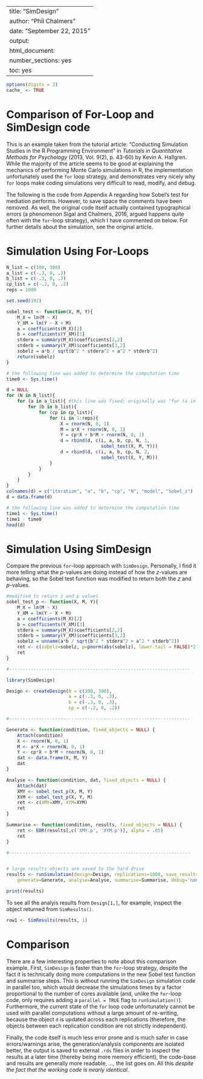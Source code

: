 %\VignetteIndexEntry{SimDesign}
%\VignetteEngine{knitr::knitr}
---
title: "SimDesign"
author: "Phil Chalmers"
date: "September 22, 2015"
output:
  html_document:
    number_sections: yes
    toc: yes
---

```r
options(digits = 3)
cache_ <- TRUE
```


# Comparison of For-Loop and SimDesign code

This is an example taken from the tutorial article: "Conducting Simulation Studies in the
R Programming Environment" in *Tutorials in Quantitative Methods for Psychology*
(2013, Vol. 9(2), p. 43-60) by Kevin A. Hallgren. While the majority of the article seems to be good at explaining the mechanics of performing Monte Carlo simulations in R, the implementation unfortunately used the `for` loop strategy, and demonstrates very nicely why `for` loops make coding simulations very difficult to read, modify, and debug. 

The following is the code from Appendix A regarding how Sobel's test for mediation performs. However, to save space the comments have been removed. As well, the original code itself actually contained typographical errors (a phenomenon Sigal and Chalmers, 2016, argued happens quite often with the `for`-loop strategy), which I have commented on below. For further details about the simulation, see the original article. 

# Simulation Using For-Loops

```r
N_list = c(100, 300)
a_list = c(-.3, 0, .3)
b_list = c(-.3, 0, .3)
cp_list = c(-.2, 0, .2) 
reps = 1000

set.seed(192)

sobel_test <- function(X, M, Y){
    M_X = lm(M ~ X)
    Y_XM = lm(Y ~ X + M)
    a = coefficients(M_X)[2]
    b = coefficients(Y_XM)[3]
    stdera = summary(M_X)$coefficients[2,2] 
    stderb = summary(Y_XM)$coefficients[3,2]
    sobelz = a*b / sqrt(b^2 * stdera^2 + a^2 * stderb^2) 
    return(sobelz)
}

# the following line was added to determine the computation time
time0 <- Sys.time()

d = NULL
for (N in N_list){
    for (a in a_list){ #this line was fixed; originally was "for (a in 1:a_list){"
        for (b in b_list){
            for (cp in cp_list){
                for (i in 1:reps){
                    X = rnorm(N, 0, 1)
                    M = a*X + rnorm(N, 0, 1)
                    Y = cp*X + b*M + rnorm(N, 0, 1)
                    d = rbind(d, c(i, a, b, cp, N, 1,
                                   sobel_test(X, M, Y)))
                    d = rbind(d, c(i, a, b, cp, N, 2,
                                   sobel_test(X, Y, M)))
                }
            }
        }
    }
}
colnames(d) = c("iteration", "a", "b", "cp", "N", "model", "Sobel_z")
d = data.frame(d)

# the following line was added to determine the computation time
time1 <- Sys.time()
time1 - time0
head(d)
```

# Simulation Using SimDesign

Compare the previous `for`-loop approach with `SimDesign`. Personally, I find it more telling what the $p$-values are doing instead of how the $z$-values are behaving, so the Sobel test function was modified to return both the $z$ and $p$-values.

```r
#modified to return z and p values
sobel_test_p <- function(X, M, Y){
    M_X = lm(M ~ X)
    Y_XM = lm(Y ~ X + M)
    a = coefficients(M_X)[2]
    b = coefficients(Y_XM)[3]
    stdera = summary(M_X)$coefficients[2,2] 
    stderb = summary(Y_XM)$coefficients[3,2]
    sobelz = unname(a*b / sqrt(b^2 * stdera^2 + a^2 * stderb^2))
    ret <- c(sobelz=sobelz, p=pnorm(abs(sobelz), lower.tail = FALSE)*2)
    ret
}

#-------------------------------------------------------------------

library(SimDesign)

Design <- createDesign(N = c(100, 300),
                       a = c(-.3, 0, .3),
                       b = c(-.3, 0, .3),
                       cp = c(-.2, 0, .2))

#-------------------------------------------------------------------

Generate <- function(condition, fixed_objects = NULL) {
    Attach(condition)
    X <- rnorm(N, 0, 1)
    M <- a*X + rnorm(N, 0, 1)
    Y <- cp*X + b*M + rnorm(N, 0, 1)
    dat <- data.frame(X, M, Y)
    dat
}

Analyse <- function(condition, dat, fixed_objects = NULL) {
	Attach(dat)
    XMY <- sobel_test_p(X, M, Y)
    XYM <- sobel_test_p(X, Y, M)
    ret <- c(XMY=XMY, XYM=XYM)
    ret
}

Summarise <- function(condition, results, fixed_objects = NULL) {
    ret <- EDR(results[,c('XMY.p', 'XYM.p')], alpha = .05)
    ret
}

#-------------------------------------------------------------------


# large results objects are saved to the hard drive
results <- runSimulation(design=Design, replications=1000, save_results=TRUE,
    generate=Generate, analyse=Analyse, summarise=Summarise, debug='none')
```

```r
print(results)
```

To see all the analyis results from `Design[1,]`, for example, inspect the object returned from `SimResults()`.

```r
row1 <- SimResults(results, 1)
```

# Comparison

There are a few interesting properties to note about this comparison example. First, `SimDesign` is faster than the `for`-loop strategy, despite the fact it is technically doing more computations in the new Sobel test function and summarise steps. This is without running the `SimDesign` simulation code in parallel too, which would decrease the simulations times by a factor proportional to the number of cores available (and, unlike the `for`-loop code, only requires adding a `parallel = TRUE` flag to `runSimulation()`). Furthermore, the current state of the `for` loop code unfortunately cannot be used with parallel computations without a large amount of re-writing, because the object `d` is updated across each replications (therefore, the objects between each replication condition are not strictly independent).

Finally, the code itself is much less error prone and is much safer in case errors/warnings arise, the generation/analysis components are isolated better, the output is saved to external `.rds` files in order to inspect the results at a later time (thereby being more memory efficient), the code-base and results are generally more readable, ..., the list goes on. All this *despite the fact that the working code is nearly identical*. 